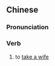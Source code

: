 {{also|娶亲}}
==Chinese==
{{zh-forms|s=娶亲}}

===Pronunciation===
{{zh-pron
|m=qǔqīn
|c=ceoi2 can1
|mn=qz,xm:chhú-chhin/zz:chhí-chhin
|cat=v
}}

===Verb===
{{zh-verb}}

# to [[take a wife]]